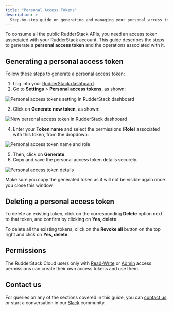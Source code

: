 ```yaml
---
title: "Personal Access Tokens"
description: >-
  Step-by-step guide on generating and managing your personal access tokens required to use the RudderStack API.
---
```


To consume all the public RudderStack APIs, you need an access token associated with your RudderStack account. This guide describes the steps to generate a **personal access token** and the operations associated with it.

## Generating a personal access token

Follow these steps to generate a personal access token:

1. Log into your [RudderStack dashboard](https://app.rudderstack.com/).
2. Go to **Settings** > **Personal access tokens**, as shown:

<img src="../assets/rudderstack-api/personal-access-tokens-1.png" alt="Personal access tokens setting in RudderStack dashboard" />

3. Click on **Generate new token**, as shown:

<img src="../assets/rudderstack-api/new-personal-access-token.png" alt="New personal access token in RudderStack dashboard" />

4. Enter your **Token name** and select the permissions (**Role**) associated with this token, from the dropdown:

<img src="../assets/rudderstack-api/personal-access-tokens-2.png" alt="Personal access token name and role" />

5. Then, click on **Generate**.
6. Copy and save the personal access token details securely.

<img src="../assets/rudderstack-api/personal-access-tokens-3.png" alt="Personal access token details" />

<div class="warningBlock">

Make sure you copy the generated token as it will not be visible again once you close this window.
</div>

## Deleting a personal access token

To delete an existing token, click on the corresponding **Delete** option next to that token, and confirm by clicking on **Yes, delete**.

To delete all the existing tokens, click on the **Revoke all** button on the top right and click on **Yes, delete**.

## Permissions

The RudderStack Cloud users only with [Read-Write](https://www.rudderstack.com/docs/rudderstack-cloud/teammates/#read-write) or [Admin](https://www.rudderstack.com/docs/rudderstack-cloud/teammates/#admin) access permissions can create their own access tokens and use them.

## Contact us

For queries on any of the sections covered in this guide, you can [contact us](mailto:%20docs@rudderstack.com) or start a conversation in our [Slack](https://rudderstack.com/join-rudderstack-slack-community) community.
